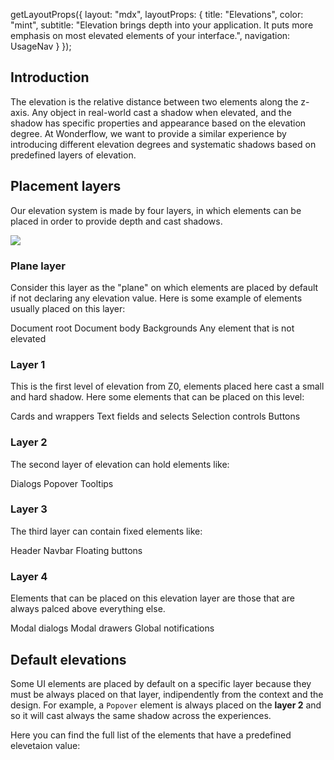 
  getLayoutProps({
    layout: "mdx",
    layoutProps: {
      title: "Elevations",
      color: "mint",
      subtitle: "Elevation brings depth into your application. It puts more emphasis on most elevated elements of your interface.",
      navigation: UsageNav
    }
  });

## Introduction

The elevation is the relative distance between two elements along the z-axis. Any object in real-world cast a shadow when elevated, and the shadow has specific properties and appearance based on the elevation degree. At Wonderflow, we want to provide a similar experience by introducing different elevation degrees and systematic shadows based on predefined layers of elevation.

## Placement layers

Our elevation system is made by four layers, in which elements can be placed in order to provide depth and cast shadows.

![](https://figmage.com/images/zNBZ-Y_l4zUdYI-DvmPAU.png)

### Plane layer

Consider this layer as the "plane" on which elements are placed by default if not declaring any elevation value. Here is some example of elements usually placed on this layer:

<List>
  <ListLi marker="arrow-right" markerColor="var(--highlight-green-foreground)">Document root</ListLi>
  <ListLi marker="arrow-right" markerColor="var(--highlight-green-foreground)">Document body</ListLi>
  <ListLi marker="arrow-right" markerColor="var(--highlight-green-foreground)">Backgrounds</ListLi>
  <ListLi marker="arrow-right" markerColor="var(--highlight-green-foreground)">Any element that is not elevated</ListLi>
</List>

### Layer 1

This is the first level of elevation from Z0, elements placed here cast a small and hard shadow. Here some elements that can be placed on this level:

<List marker="arrow-right">
  <ListLi marker="arrow-right" markerColor="var(--highlight-green-foreground)">Cards and wrappers</ListLi>
  <ListLi marker="arrow-right" markerColor="var(--highlight-green-foreground)">Text fields and selects</ListLi>
  <ListLi marker="arrow-right" markerColor="var(--highlight-green-foreground)">Selection controls</ListLi>
  <ListLi marker="arrow-right" markerColor="var(--highlight-green-foreground)">Buttons</ListLi>
</List>

### Layer 2

The second layer of elevation can hold elements like:

<List marker="arrow-right">
  <ListLi marker="arrow-right" markerColor="var(--highlight-green-foreground)">Dialogs</ListLi>
  <ListLi marker="arrow-right" markerColor="var(--highlight-green-foreground)">Popover</ListLi>
  <ListLi marker="arrow-right" markerColor="var(--highlight-green-foreground)">Tooltips</ListLi>
</List>

### Layer 3

The third layer can contain fixed elements like:

<List marker="arrow-right">
  <ListLi marker="arrow-right" markerColor="var(--highlight-green-foreground)">Header</ListLi>
  <ListLi marker="arrow-right" markerColor="var(--highlight-green-foreground)">Navbar</ListLi>
  <ListLi marker="arrow-right" markerColor="var(--highlight-green-foreground)">Floating buttons</ListLi>
</List>

### Layer 4

Elements that can be placed on this elevation layer are those that are always palced above everything else.

<List marker="arrow-right">
  <ListLi marker="arrow-right" markerColor="var(--highlight-green-foreground)">Modal dialogs</ListLi>
  <ListLi marker="arrow-right" markerColor="var(--highlight-green-foreground)">Modal drawers</ListLi>
  <ListLi marker="arrow-right" markerColor="var(--highlight-green-foreground)">Global notifications</ListLi>
</List>

## Default elevations

Some UI elements are placed by default on a specific layer because they must be always placed on that layer, indipendently from the context and the design. For example, a `Popover` element is always placed on the **layer 2** and so it will cast always the same shadow across the experiences.

Here you can find the full list of the elements that have a predefined elevetaion value:


<Table
  columns={[
    {
      id: "component",
      Header: "Component",
      disableSortBy: true,
      accessor: 'component',
    },
    {
      id: "layer",
      Header: "Layer",
      align: "end",
      disableSortBy: true,
      accessor: 'layer'
    },
  ]}
  data={[
    {
      'component': 'Tooltip',
      'layer': '2'
    },
    {
      'component': 'Popover',
      'layer': '2'
    },
    {
      'component': 'Floating snackbars',
      'layer': '3'
    },
    {
      'component': 'Floating buttons',
      'layer': '3'
    },
    {
      'component': 'Modal drawers',
      'layer': '4'
    },
    {
      'component': 'Modal dialogs',
      'layer': '4'
    }
  ]}
/>
